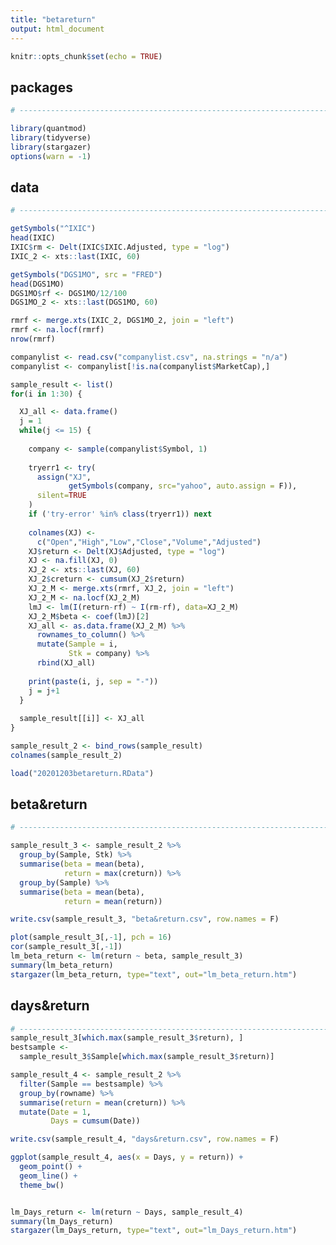 ---
title: "betareturn"
output: html_document
---

```{r setup, include=FALSE}
knitr::opts_chunk$set(echo = TRUE)
```

## packages

```{r warning=FALSE,message=FALSE,fig.width=10}

# -------------------------------------------------------------------------

library(quantmod)
library(tidyverse)
library(stargazer)
options(warn = -1)

```

## data

```{r eval=FALSE}

# -------------------------------------------------------------------------

getSymbols("^IXIC")
head(IXIC)
IXIC$rm <- Delt(IXIC$IXIC.Adjusted, type = "log")
IXIC_2 <- xts::last(IXIC, 60)

getSymbols("DGS1MO", src = "FRED")
head(DGS1MO)
DGS1MO$rf <- DGS1MO/12/100
DGS1MO_2 <- xts::last(DGS1MO, 60)

rmrf <- merge.xts(IXIC_2, DGS1MO_2, join = "left")
rmrf <- na.locf(rmrf)
nrow(rmrf)

companylist <- read.csv("companylist.csv", na.strings = "n/a")
companylist <- companylist[!is.na(companylist$MarketCap),]

sample_result <- list()
for(i in 1:30) {

  XJ_all <- data.frame()
  j = 1
  while(j <= 15) {
    
    company <- sample(companylist$Symbol, 1)
    
    tryerr1 <- try(
      assign("XJ", 
             getSymbols(company, src="yahoo", auto.assign = F)),
      silent=TRUE
    )
    if ('try-error' %in% class(tryerr1)) next
    
    colnames(XJ) <- 
      c("Open","High","Low","Close","Volume","Adjusted")
    XJ$return <- Delt(XJ$Adjusted, type = "log")
    XJ <- na.fill(XJ, 0)
    XJ_2 <- xts::last(XJ, 60)
    XJ_2$creturn <- cumsum(XJ_2$return)
    XJ_2_M <- merge.xts(rmrf, XJ_2, join = "left")
    XJ_2_M <- na.locf(XJ_2_M)
    lmJ <- lm(I(return-rf) ~ I(rm-rf), data=XJ_2_M)
    XJ_2_M$beta <- coef(lmJ)[2]
    XJ_all <- as.data.frame(XJ_2_M) %>%
      rownames_to_column() %>%
      mutate(Sample = i,
             Stk = company) %>%
      rbind(XJ_all)
    
    print(paste(i, j, sep = "-"))
    j = j+1
  }
  
  sample_result[[i]] <- XJ_all
}

sample_result_2 <- bind_rows(sample_result)
colnames(sample_result_2)

```


```{r echo = FALSE}

load("20201203betareturn.RData")

```

## beta&return

```{r warning=FALSE,message=FALSE,fig.width=10}
# -------------------------------------------------------------------------

sample_result_3 <- sample_result_2 %>%
  group_by(Sample, Stk) %>%
  summarise(beta = mean(beta), 
            return = max(creturn)) %>%
  group_by(Sample) %>%
  summarise(beta = mean(beta),
            return = mean(return))

write.csv(sample_result_3, "beta&return.csv", row.names = F)

plot(sample_result_3[,-1], pch = 16)
cor(sample_result_3[,-1])
lm_beta_return <- lm(return ~ beta, sample_result_3)
summary(lm_beta_return)
stargazer(lm_beta_return, type="text", out="lm_beta_return.htm")

```

## days&return

```{r warning=FALSE,message=FALSE,fig.width=10}
# -------------------------------------------------------------------------
sample_result_3[which.max(sample_result_3$return), ]
bestsample <- 
  sample_result_3$Sample[which.max(sample_result_3$return)]

sample_result_4 <- sample_result_2 %>%
  filter(Sample == bestsample) %>%
  group_by(rowname) %>%
  summarise(return = mean(creturn)) %>%
  mutate(Date = 1,
         Days = cumsum(Date))

write.csv(sample_result_4, "days&return.csv", row.names = F)

ggplot(sample_result_4, aes(x = Days, y = return)) +
  geom_point() +
  geom_line() +
  theme_bw()


lm_Days_return <- lm(return ~ Days, sample_result_4)
summary(lm_Days_return)
stargazer(lm_Days_return, type="text", out="lm_Days_return.htm")


```

